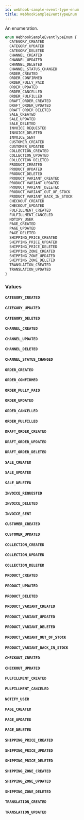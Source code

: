 ```yaml
---
id: webhook-sample-event-type-enum
title: WebhookSampleEventTypeEnum
---
```



An enumeration.

```graphql
enum WebhookSampleEventTypeEnum {
  CATEGORY_CREATED
  CATEGORY_UPDATED
  CATEGORY_DELETED
  CHANNEL_CREATED
  CHANNEL_UPDATED
  CHANNEL_DELETED
  CHANNEL_STATUS_CHANGED
  ORDER_CREATED
  ORDER_CONFIRMED
  ORDER_FULLY_PAID
  ORDER_UPDATED
  ORDER_CANCELLED
  ORDER_FULFILLED
  DRAFT_ORDER_CREATED
  DRAFT_ORDER_UPDATED
  DRAFT_ORDER_DELETED
  SALE_CREATED
  SALE_UPDATED
  SALE_DELETED
  INVOICE_REQUESTED
  INVOICE_DELETED
  INVOICE_SENT
  CUSTOMER_CREATED
  CUSTOMER_UPDATED
  COLLECTION_CREATED
  COLLECTION_UPDATED
  COLLECTION_DELETED
  PRODUCT_CREATED
  PRODUCT_UPDATED
  PRODUCT_DELETED
  PRODUCT_VARIANT_CREATED
  PRODUCT_VARIANT_UPDATED
  PRODUCT_VARIANT_DELETED
  PRODUCT_VARIANT_OUT_OF_STOCK
  PRODUCT_VARIANT_BACK_IN_STOCK
  CHECKOUT_CREATED
  CHECKOUT_UPDATED
  FULFILLMENT_CREATED
  FULFILLMENT_CANCELED
  NOTIFY_USER
  PAGE_CREATED
  PAGE_UPDATED
  PAGE_DELETED
  SHIPPING_PRICE_CREATED
  SHIPPING_PRICE_UPDATED
  SHIPPING_PRICE_DELETED
  SHIPPING_ZONE_CREATED
  SHIPPING_ZONE_UPDATED
  SHIPPING_ZONE_DELETED
  TRANSLATION_CREATED
  TRANSLATION_UPDATED
}
```


### Values

#### `CATEGORY_CREATED`




#### `CATEGORY_UPDATED`




#### `CATEGORY_DELETED`




#### `CHANNEL_CREATED`




#### `CHANNEL_UPDATED`




#### `CHANNEL_DELETED`




#### `CHANNEL_STATUS_CHANGED`




#### `ORDER_CREATED`




#### `ORDER_CONFIRMED`




#### `ORDER_FULLY_PAID`




#### `ORDER_UPDATED`




#### `ORDER_CANCELLED`




#### `ORDER_FULFILLED`




#### `DRAFT_ORDER_CREATED`




#### `DRAFT_ORDER_UPDATED`




#### `DRAFT_ORDER_DELETED`




#### `SALE_CREATED`




#### `SALE_UPDATED`




#### `SALE_DELETED`




#### `INVOICE_REQUESTED`




#### `INVOICE_DELETED`




#### `INVOICE_SENT`




#### `CUSTOMER_CREATED`




#### `CUSTOMER_UPDATED`




#### `COLLECTION_CREATED`




#### `COLLECTION_UPDATED`




#### `COLLECTION_DELETED`




#### `PRODUCT_CREATED`




#### `PRODUCT_UPDATED`




#### `PRODUCT_DELETED`




#### `PRODUCT_VARIANT_CREATED`




#### `PRODUCT_VARIANT_UPDATED`




#### `PRODUCT_VARIANT_DELETED`




#### `PRODUCT_VARIANT_OUT_OF_STOCK`




#### `PRODUCT_VARIANT_BACK_IN_STOCK`




#### `CHECKOUT_CREATED`




#### `CHECKOUT_UPDATED`




#### `FULFILLMENT_CREATED`




#### `FULFILLMENT_CANCELED`




#### `NOTIFY_USER`




#### `PAGE_CREATED`




#### `PAGE_UPDATED`




#### `PAGE_DELETED`




#### `SHIPPING_PRICE_CREATED`




#### `SHIPPING_PRICE_UPDATED`




#### `SHIPPING_PRICE_DELETED`




#### `SHIPPING_ZONE_CREATED`




#### `SHIPPING_ZONE_UPDATED`




#### `SHIPPING_ZONE_DELETED`




#### `TRANSLATION_CREATED`




#### `TRANSLATION_UPDATED`






